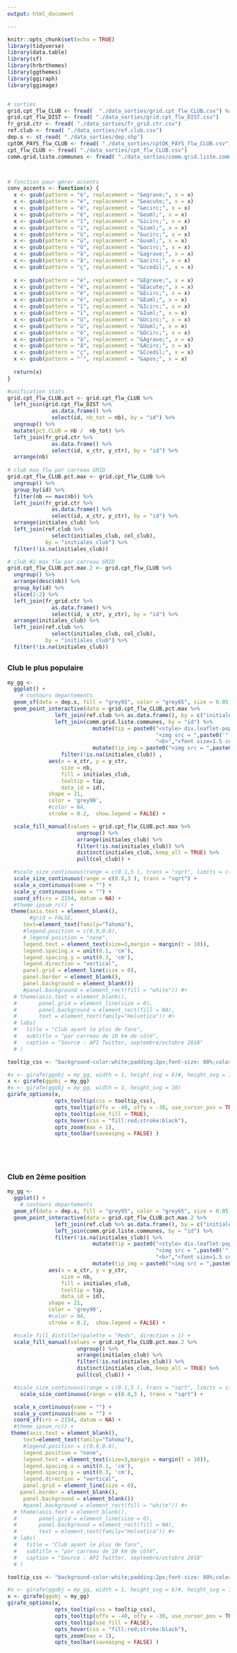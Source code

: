 ```yaml
---
output: html_document

---
```


```r
knitr::opts_chunk$set(echo = TRUE)
library(tidyverse)
library(data.table)
library(sf)
library(hrbrthemes)
library(ggthemes)
library(ggiraph)
library(ggimage)


# sorties
grid.cpt_flw_CLUB <- fread(  "./data_sorties/grid.cpt_flw_CLUB.csv") %>% filter(nb > 0)
grid.cpt_flw_DIST <- fread( "./data_sorties/grid.cpt_flw_DIST.csv")
fr_grid.ctr <- fread( "./data_sorties/fr_grid.ctr.csv")
ref.club <- fread( "./data_sorties/ref.club.csv")
dep.s <- st_read( "./data_sorties/dep.shp") 
cptOK_PAYS_flw_CLUB <- fread( "./data_sorties/cptOK_PAYS_flw_CLUB.csv")
cpt_flw_CLUB <- fread( "./data_sorties/cpt_flw_CLUB.csv")
comm.grid.liste.communes <- fread( "./data_sorties/comm.grid.liste.communes.csv") %>% select(id, NOM_COMM)



# fonction pour gérer accents
conv_accents <- function(x) {
  x <- gsub(pattern = "è", replacement = "&egrave;", x = x)
  x <- gsub(pattern = "é", replacement = "&eacute;", x = x)
  x <- gsub(pattern = "ê", replacement = "&ecirc;", x = x)
  x <- gsub(pattern = "ë", replacement = "&euml;", x = x)
  x <- gsub(pattern = "î", replacement = "&icirc;", x = x)
  x <- gsub(pattern = "ï", replacement = "&iuml;", x = x)
  x <- gsub(pattern = "û", replacement = "&ucirc;", x = x)
  x <- gsub(pattern = "ü", replacement = "&uuml;", x = x)
  x <- gsub(pattern = "ô", replacement = "&ocirc;", x = x)
  x <- gsub(pattern = "à", replacement = "&agrave;", x = x)
  x <- gsub(pattern = "â", replacement = "&acirc;", x = x)
  x <- gsub(pattern = "ç", replacement = "&ccedil;", x = x)
  
  x <- gsub(pattern = "è", replacement = "&Egrave;", x = x)
  x <- gsub(pattern = "é", replacement = "&Eacute;", x = x)
  x <- gsub(pattern = "ê", replacement = "&Ecirc;", x = x)
  x <- gsub(pattern = "ë", replacement = "&Euml;", x = x)
  x <- gsub(pattern = "î", replacement = "&Icirc;", x = x)
  x <- gsub(pattern = "ï", replacement = "&Iuml;", x = x)
  x <- gsub(pattern = "û", replacement = "&Ucirc;", x = x)
  x <- gsub(pattern = "ü", replacement = "&Uuml;", x = x)
  x <- gsub(pattern = "ô", replacement = "&Ocirc;", x = x)
  x <- gsub(pattern = "à", replacement = "&Agrave;", x = x)
  x <- gsub(pattern = "â", replacement = "&Acirc;", x = x)
  x <- gsub(pattern = "ç", replacement = "&Ccedil;", x = x)
  x <- gsub(pattern = "'", replacement = "&apos;", x = x)
  
  return(x)
}

```




```r

#unification stats  
grid.cpt_flw_CLUB.pct <- grid.cpt_flw_CLUB %>%
  left_join(grid.cpt_flw_DIST %>%
              as.data.frame() %>%
              select(id, nb_tot = nb), by = "id") %>%
  ungroup() %>%
  mutate(pct.CLUB = nb /  nb_tot) %>%
  left_join(fr_grid.ctr %>%
              as.data.frame() %>%
              select(id, x_ctr, y_ctr), by = "id") %>%
  arrange(nb)
  
# club max flw par carreau GRID
grid.cpt_flw_CLUB.pct.max <- grid.cpt_flw_CLUB %>%
  ungroup() %>%
  group_by(id) %>%
  filter(nb == max(nb)) %>%
  left_join(fr_grid.ctr %>%
              as.data.frame() %>%
              select(id, x_ctr, y_ctr), by = "id") %>%
  arrange(initiales_club) %>%
  left_join(ref.club %>%
              select(initiales_club, col_club),
            by = "initiales_club") %>%
  filter(!is.na(initiales_club))

# club #2 max flw par carreau GRID
grid.cpt_flw_CLUB.pct.max.2 <- grid.cpt_flw_CLUB %>%
  ungroup() %>%
  arrange(desc(nb)) %>%
  group_by(id) %>%
  slice(2:2) %>%
  left_join(fr_grid.ctr %>%
              as.data.frame() %>%
              select(id, x_ctr, y_ctr), by = "id") %>%
  arrange(initiales_club) %>%
  left_join(ref.club %>%
              select(initiales_club, col_club),
            by = "initiales_club") %>%
  filter(!is.na(initiales_club))


```

 
## {.tabset .tabset-fade}

### Club le plus populaire 


```r
my_gg <-
  ggplot() +
    # contours departements
  geom_sf(data = dep.s, fill = "grey95", color = "grey65", size = 0.05) +
  geom_point_interactive(data = grid.cpt_flw_CLUB.pct.max %>%
               left_join(ref.club %>% as.data.frame(), by = c("initiales_club") ) %>%
               left_join(comm.grid.liste.communes, by = "id") %>%
                           mutate(tip = paste0("<style> div.leaflet-popup-content {width:auto!important;}</style>",
                                               "<img src = ",paste0('"' ,logo_png,'"'), " height=\"30\"width=\"30\">", "<br>",
                                               "<b>","<font size=1.5 color=white>" , conv_accents(NOM_COMM),"</b>","</font>", "<br>")) %>%
                           mutate(tip_img = paste0("<img src = ",paste0('"' ,logo_png,'"'), " height=\"30\"width=\"30\">")) %>%
                 filter(!is.na(initiales_club)) ,
             aes(x = x_ctr, y = y_ctr,
                 size = nb, 
                 fill = initiales_club,
                 tooltip = tip,
                 data_id = id),
             shape = 21,
             color = 'grey90',
             #color = NA,
             stroke = 0.2,  show.legend = FALSE) +

  scale_fill_manual(values = grid.cpt_flw_CLUB.pct.max %>%
                      ungroup() %>%
                      arrange(initiales_club) %>%
                      filter(!is.na(initiales_club)) %>% 
                      distinct(initiales_club,.keep_all = TRUE) %>%
                      pull(col_club)) +

  #scale_size_continuous(range = c(0.1,5 ), trans = "sqrt", limits = c(5, 32000)) +
  scale_size_continuous(range = c(0.8,3 ), trans = "sqrt") +
  scale_x_continuous(name = "") +
  scale_y_continuous(name = "") +
  coord_sf(crs = 2154, datum = NA) +
  #theme_ipsum_rc() +
 theme(axis.text = element_blank(),
       #grid = FALSE,
     text=element_text(family="Tahoma"),
     #legend.position = c(0.9,0.6),
     # legend.position = "none",
     legend.text = element_text(size=3,margin = margin(t = 10)),
     legend.spacing.x = unit(0.1, 'cm'),
     legend.spacing.y = unit(0.3, 'cm'),
     legend.direction = "vertical",
     panel.grid = element_line(size = 0),
     panel.border = element_blank(),
     panel.background = element_blank())
     #panel.background = element_rect(fill = "white")) #+
  # theme(axis.text = element_blank(),
  #       panel.grid = element_line(size = 0),
  #       panel.background = element_rect(fill = NA),
  #       text = element_text(family="Helvetica")) #+
  # labs(
  #   title = "Club ayant le plus de fans",
  #   subtitle = "par carreau de 10 km de côté",
  #   caption = "Source : API Twitter, septembre/octobre 2018"
  # ) 

tooltip_css <- "background-color:white;padding:2px;font-size: 80%;color: white;opacity:0.2"

#x <- girafe(ggobj = my_gg, width = 1, height_svg = 6)#, height_svg = 1 )
x <- girafe(ggobj = my_gg)
#x <- girafe(ggobj = my_gg, width = 1, height_svg = 10)
girafe_options(x, 
               opts_tooltip(css = tooltip_css),
               opts_tooltip(offx = -40, offy = -30, use_cursor_pos = TRUE),
               opts_tooltip(use_fill = TRUE),
               opts_hover(css = "fill:red;stroke:black"),
               opts_zoom(max = 1),
               opts_toolbar(saveaspng = FALSE) )



               
```



### Club en 2ème position


```r
my_gg <-
  ggplot() +
    # contours departements
  geom_sf(data = dep.s, fill = "grey95", color = "grey65", size = 0.05) +
  geom_point_interactive(data = grid.cpt_flw_CLUB.pct.max.2 %>%
               left_join(ref.club %>% as.data.frame(), by = c("initiales_club") ) %>%
               left_join(comm.grid.liste.communes, by = "id") %>%
               filter(!is.na(initiales_club)) %>%
                           mutate(tip = paste0("<style> div.leaflet-popup-content {width:auto!important;}</style>",
                                               "<img src = ",paste0('"' ,logo_png,'"'), " height=\"30\"width=\"30\">", "<br>",
                                               "<b>","<font size=1.5 color=white>" , conv_accents(NOM_COMM),"</b>","</font>", "<br>")) %>%
                           mutate(tip_img = paste0("<img src = ",paste0('"' ,logo_png,'"'), " height=\"30\"width=\"30\">")),
             aes(x = x_ctr, y = y_ctr,
                 size = nb,
                 fill = initiales_club,
                 tooltip = tip,
                 data_id = id),
             shape = 21,
             color = 'grey90',
             #color = NA,
             stroke = 0.2,  show.legend = FALSE) +

  #scale_fill_distiller(palette = "Reds", direction = 1) +
  scale_fill_manual(values = grid.cpt_flw_CLUB.pct.max.2 %>%
                      ungroup() %>%
                      arrange(initiales_club) %>%
                      filter(!is.na(initiales_club)) %>% 
                      distinct(initiales_club,.keep_all = TRUE) %>%
                      pull(col_club)) +

  #scale_size_continuous(range = c(0.1,5 ), trans = "sqrt", limits = c(5, 32000)) +
    scale_size_continuous(range = c(0.8,3 ), trans = "sqrt") +

  scale_x_continuous(name = "") +
  scale_y_continuous(name = "") +
  coord_sf(crs = 2154, datum = NA) +
  #theme_ipsum_rc() +
 theme(axis.text = element_blank(),
     text=element_text(family="Tahoma"),
     #legend.position = c(0.9,0.6),
     legend.position = "none",
     legend.text = element_text(size=3,margin = margin(t = 10)),
     legend.spacing.x = unit(0.1, 'cm'),
     legend.spacing.y = unit(0.3, 'cm'),
     legend.direction = "vertical",
     panel.grid = element_line(size = 0),
    panel.border = element_blank(),
     panel.background = element_blank())
     #panel.background = element_rect(fill = "white")) #+
  # theme(axis.text = element_blank(),
  #       panel.grid = element_line(size = 0),
  #       panel.background = element_rect(fill = NA),
  #       text = element_text(family="Helvetica")) #+
  # labs(
  #   title = "Club ayant le plus de fans",
  #   subtitle = "par carreau de 10 km de côté",
  #   caption = "Source : API Twitter, septembre/octobre 2018"
  # ) 

tooltip_css <- "background-color:white;padding:2px;font-size: 80%;color: white;opacity:0.2"

#x <- girafe(ggobj = my_gg, width = 1, height_svg = 6)#, height_svg = 1 )
x <- girafe(ggobj = my_gg)
girafe_options(x, 
               opts_tooltip(css = tooltip_css),
               opts_tooltip(offx = -40, offy = -30, use_cursor_pos = TRUE),
               opts_tooltip(use_fill = FALSE),
               opts_hover(css = "fill:red;stroke:black"),
               opts_zoom(max = 1),
               opts_toolbar(saveaspng = FALSE) )
               
```

##

